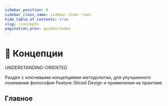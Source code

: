 ```yaml
---
sidebar_position: 0
sidebar_class_name: sidebar-item--root
hide_table_of_contents: true
slug: /concepts
pagination_prev: guides/index
---
```


# 🧩 Концепции

<span class="badge badge--warning margin-bottom--md">UNDERSTANDING-ORIENTED</span>

<p class="summary">
Раздел с ключевыми концепциями методологии, для улучшенного понимания философии Feature-Sliced Design и применения на практике.
</p>

## Главное


<Row 
    title="Разбиение приложения" 
    description="Использование слоисто-слайсовой структуры при декомпозиции логики"
    to="/docs/concepts/app-splitting"
    Icon={BlockOutlined}
/>
<Row 
    title="Public API" 
    description="Практики по проектированию устойчивых и удобных для интеграции модулей"
    to="/docs/concepts/public-api"
    Icon={ApiOutlined}
/>
<Row 
    title="Кросс-коммуникация" 
    description="Правила масштабируемого и эффективного взаимодействия модулей"
    to="/docs/concepts/cross-communication"
    Icon={ApartmentOutlined}
/>
<Row 
    title="Decouple entities" 
    description="Декомпозиция логики с выделением бизнес-сущностей"
    to="/docs/concepts/decouple-entities"
    Icon={PartitionOutlined}
/>
<Row 
    title="Десегментация" 
    description="Проблема излишней раздробленности логики"
    to="/docs/concepts/issues/desegmented"
    Icon={NodeIndexOutlined}
/>
